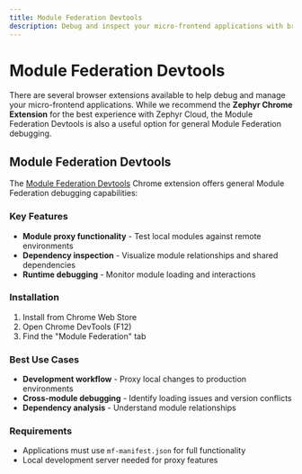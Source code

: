```yaml
---
title: Module Federation Devtools
description: Debug and inspect your micro-frontend applications with browser extensions
---
```


# Module Federation Devtools

There are several browser extensions available to help debug and manage your micro-frontend applications. While we recommend the **Zephyr Chrome Extension** for the best experience with Zephyr Cloud, the Module Federation Devtools is also a useful option for general Module Federation debugging.

## Module Federation Devtools

The [Module Federation Devtools](https://module-federation.io/guide/debug/chrome-devtool) Chrome extension offers general Module Federation debugging capabilities:

### Key Features
- **Module proxy functionality** - Test local modules against remote environments
- **Dependency inspection** - Visualize module relationships and shared dependencies
- **Runtime debugging** - Monitor module loading and interactions

### Installation
1. Install from Chrome Web Store
2. Open Chrome DevTools (F12)
3. Find the "Module Federation" tab

### Best Use Cases
- **Development workflow** - Proxy local changes to production environments
- **Cross-module debugging** - Identify loading issues and version conflicts
- **Dependency analysis** - Understand module relationships

### Requirements
- Applications must use `mf-manifest.json` for full functionality
- Local development server needed for proxy features
